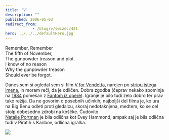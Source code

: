 ```yaml
---
title: 'V'
description: ""
published: 2006-05-03
redirect_from: 
            - /blog/v/swizec/421
hero: ../../../defaultHero.jpg
---
```

Remember, Remember  
The fifth of November,  
The gunpowder treason and plot.  
I know of no reason  
Why the gunpowder treason  
Should ever be forgot.  
  
  


Danes sem si ogledal sem si film [V for Vendetta](http://vforvendetta.warnerbros.com/), narejen po [stripu istega imena](http://en.wikipedia.org/wiki/V_for_vendetta), in moram reči, da je odličen. Dobra zgodba (čeprav nekako spominja na [1984](http://en.wikipedia.org/wiki/Nineteen_Eighty-Four_(novel)) pomešan z [Fantom iz opere](http://en.wikipedia.org/wiki/Phantom_of_the_opera)). Igranje je bilo tudi zelo dobro ter prav tako režija. Da ne govorim o posebnih učinkih; najboljši del filma je, ko ura na Big Benu odleti proti gledalcu, skoraj nedotaknjena, medtem, ko se cel stolp dobesedno zdrobi na koščke. Čudovito.  
[Natalie Portman](http://www.imdb.com/name/nm0000204/) je bila odlična kot Evey Hammond, ampak saj je bila odlična tudi v Piratih s Karibov, odlična igralka.  
  


![](/includes/editor_upload/Image/306664-200x500.jpg)
